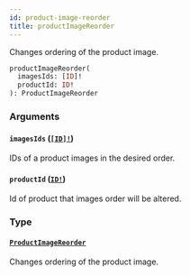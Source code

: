 ```yaml
---
id: product-image-reorder
title: productImageReorder
---
```


Changes ordering of the product image.

```graphql
productImageReorder(
  imagesIds: [ID]!
  productId: ID!
): ProductImageReorder

```

### Arguments

#### `imagesIds` ([`[ID]!`](/developer/api-reference/scalars/id.mdx))

IDs of a product images in the desired order.

#### `productId` ([`ID!`](/developer/api-reference/scalars/id.mdx))

Id of product that images order will be altered.

### Type

#### [`ProductImageReorder`](/developer/api-reference/objects/product-image-reorder.mdx)

Changes ordering of the product image.
